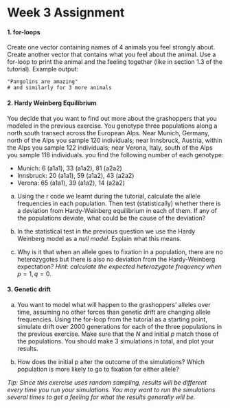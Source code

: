 # Week 3 Assignment {- #w03}

#### 1. for-loops {-}

Create one vector containing names of 4 animals you feel strongly about. Create another vector that contains what you feel about the animal. Use a for-loop to print the animal and the feeling together (like in section 1.3 of the tutorial). Example output:

```{}
"Pangolins are amazing"
# and similarly for 3 more animals
```

#### 2. Hardy Weinberg Equilibrium {-}

You decide that you want to find out more about the grashoppers that you modeled in the previous exercise. You genotype three populations along a north south transect across the European Alps. Near Munich, Germany, north of the Alps you sample 120 individuals; near Innsbruck, Austria, within the Alps you sample 122 individuals; near Verona, Italy, south of the Alps you sample 118 individuals. you find the following number of each genotype:

* Munich: 6 (a1a1), 33 (a1a2), 81 (a2a2)
* Innsbruck: 20 (a1a1), 59 (a1a2), 43 (a2a2)
* Verona: 65 (a1a1), 39 (a1a2), 14 (a2a2)

a. Using the r code we learnt during the tutorial, calculate the allele frequencies in each population. Then test (statistically) whether there is a deviation from Hardy-Weinberg equilibrium in each of them. If any of the populations deviate, what could be the cause of the deviation?

b. In the statistical test in the previous question we use the Hardy Weinberg model as a _null model_. Explain what this means.

c. Why is it that when an allele goes to fixation in a population, there are no heterozygotes but there is also no deviation from the Hardy-Weinberg expectation? _Hint: calculate the expected heterozygote frequency when_ $p = 1, q = 0$.

#### 3. Genetic drift {-}

a. You want to model what will happen to the grashoppers' alleles over time, assuming no other forces than genetic drift are changing allele frequencies. Using the for-loop from the tutorial as a starting point, simulate drift over 2000 generations for each of the three populations in the previous exercise. Make sure that the $N$ and initial $p$ match those of the populations. You should make 3 simulations in total, and plot your results.

b. How does the initial p alter the outcome of the simulations? Which population is more likely to go to fixation for either allele?

_Tip: Since this exercise uses random sampling, results will be different every time you run your simulations. You may want to run the simulations several times to get a feeling for what the results generally will be._


